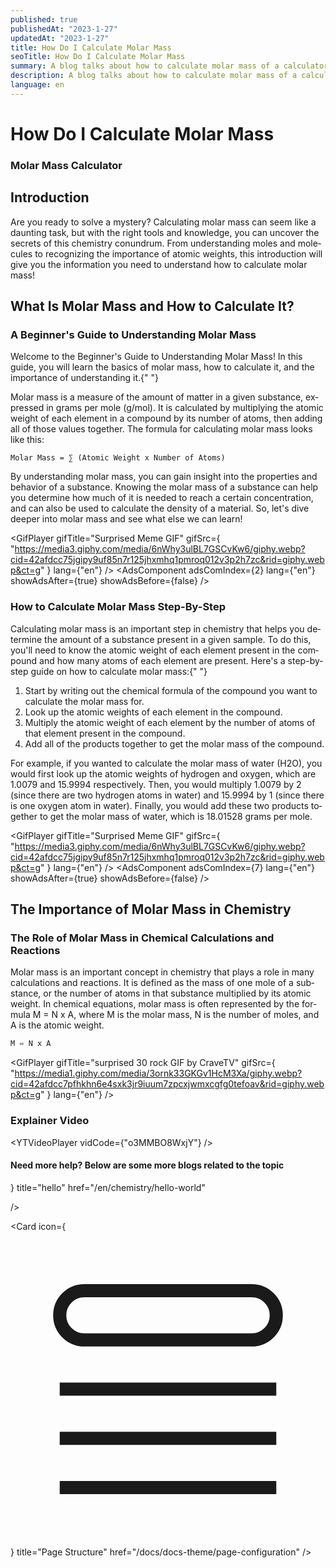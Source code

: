 ```yaml
---
published: true
publishedAt: "2023-1-27"
updatedAt: "2023-1-27"
title: How Do I Calculate Molar Mass
seoTitle: How Do I Calculate Molar Mass
summary: A blog talks about how to calculate molar mass of a calculator
description: A blog talks about how to calculate molar mass of a calculator
language: en
---
```



# How Do I Calculate Molar Mass

### Molar Mass Calculator

<CalcComponent calcNum={329} lang="en" />

## Introduction

Are you ready to solve a mystery? Calculating molar mass can seem like a daunting task, but with the right tools and knowledge, you can uncover the secrets of this chemistry conundrum. From understanding moles and molecules to recognizing the importance of atomic weights, this introduction will give you the information you need to understand how to calculate molar mass!

## What Is Molar Mass and How to Calculate It?

### A Beginner's Guide to Understanding Molar Mass

<AdsComponent
  adsComIndex={0}
  afterQuestion={true}
  showAdsAfter={false}
  lang="en"
/>
Welcome to the Beginner's Guide to Understanding Molar Mass! In this guide, you will
learn the basics of molar mass, how to calculate it, and the importance of understanding
it.{" "}

Molar mass is a measure of the amount of matter in a given substance, expressed in grams per mole (g/mol). It is calculated by multiplying the atomic weight of each element in a compound by its number of atoms, then adding all of those values together. The formula for calculating molar mass looks like this:

```
Molar Mass = ∑ (Atomic Weight x Number of Atoms)
```

By understanding molar mass, you can gain insight into the properties and behavior of a substance. Knowing the molar mass of a substance can help you determine how much of it is needed to reach a certain concentration, and can also be used to calculate the density of a material. So, let's dive deeper into molar mass and see what else we can learn!

<GifPlayer
  gifTitle="Surprised Meme GIF"
  gifSrc={
    "https://media3.giphy.com/media/6nWhy3ulBL7GSCvKw6/giphy.webp?cid=42afdcc75jgipy9uf85n7r125jhxmhq1pmroq012v3p2h7zc&rid=giphy.webp&ct=g"
  }
  lang={"en"}
/>
<AdsComponent
  adsComIndex={2}
  lang={"en"}
  showAdsAfter={true}
  showAdsBefore={false}
/>

### How to Calculate Molar Mass Step-By-Step

<AdsComponent
  adsComIndex={5}
  afterQuestion={true}
  showAdsAfter={false}
  lang="en"
/>
Calculating molar mass is an important step in chemistry that helps you determine
the amount of a substance present in a given sample. To do this, you'll need to know
the atomic weight of each element present in the compound and how many atoms of each
element are present. Here's a step-by-step guide on how to calculate molar mass:{" "}

1. Start by writing out the chemical formula of the compound you want to calculate the molar mass for.
2. Look up the atomic weights of each element in the compound.
3. Multiply the atomic weight of each element by the number of atoms of that element present in the compound.
4. Add all of the products together to get the molar mass of the compound.

For example, if you wanted to calculate the molar mass of water (H2O), you would first look up the atomic weights of hydrogen and oxygen, which are 1.0079 and 15.9994 respectively. Then, you would multiply 1.0079 by 2 (since there are two hydrogen atoms in water) and 15.9994 by 1 (since there is one oxygen atom in water). Finally, you would add these two products together to get the molar mass of water, which is 18.01528 grams per mole.

<GifPlayer
  gifTitle="Surprised Meme GIF"
  gifSrc={
    "https://media3.giphy.com/media/6nWhy3ulBL7GSCvKw6/giphy.webp?cid=42afdcc75jgipy9uf85n7r125jhxmhq1pmroq012v3p2h7zc&rid=giphy.webp&ct=g"
  }
  lang={"en"}
/>
<AdsComponent
  adsComIndex={7}
  lang={"en"}
  showAdsAfter={true}
  showAdsBefore={false}
/>

## The Importance of Molar Mass in Chemistry

### The Role of Molar Mass in Chemical Calculations and Reactions

<AdsComponent
  adsComIndex={10}
  afterQuestion={true}
  showAdsAfter={false}
  lang="en"
/>
Molar mass is an important concept in chemistry that plays a role in many calculations
and reactions. It is defined as the mass of one mole of a substance, or the number
of atoms in that substance multiplied by its atomic weight. In chemical equations,
molar mass is often represented by the formula M = N x A, where M is the molar mass,
N is the number of moles, and A is the atomic weight.

```python
M = N x A
```

<GifPlayer
  gifTitle="surprised 30 rock GIF by CraveTV"
  gifSrc={
    "https://media1.giphy.com/media/3ornk33GKGv1HcM3Xa/giphy.webp?cid=42afdcc7pfhkhn6e4sxk3jr9iuum7zpcxjwmxcgfg0tefoav&rid=giphy.webp&ct=g"
  }
  lang={"en"}
/>
### Explainer Video
<YTVideoPlayer vidCode={"o3MMBO8WxjY"} />

#### Need more help? Below are some more blogs related to the topic

<Cards>
  <Card
    icon={
         <svg
        xmlns="http://www.w3.org/2000/svg"
        fill="none"
        viewBox="0 0 24 24"
        strokeWidth={1.5}
        stroke="currentColor"
        className="w-6 h-6"
      >
        <path
          strokeLinecap="round"
          strokeLinejoin="round"
          d="M3.75 12h16.5m-16.5 3.75h16.5M3.75 19.5h16.5M5.625 4.5h12.75a1.875 1.875 0 010 3.75H5.625a1.875 1.875 0 010-3.75z"
        />
      </svg>
    }
    title="hello"
    href="/en/chemistry/hello-world"

/>

 <Card
    icon={
      <svg
        xmlns="http://www.w3.org/2000/svg"
        fill="none"
        viewBox="0 0 24 24"
        strokeWidth={1.5}
        stroke="currentColor"
        className="w-6 h-6"
      >
        <path
          strokeLinecap="round"
          strokeLinejoin="round"
          d="M3.75 12h16.5m-16.5 3.75h16.5M3.75 19.5h16.5M5.625 4.5h12.75a1.875 1.875 0 010 3.75H5.625a1.875 1.875 0 010-3.75z"
        />
      </svg>
    }
    title="Page Structure"
    href="/docs/docs-theme/page-configuration"
  />
</Cards>
